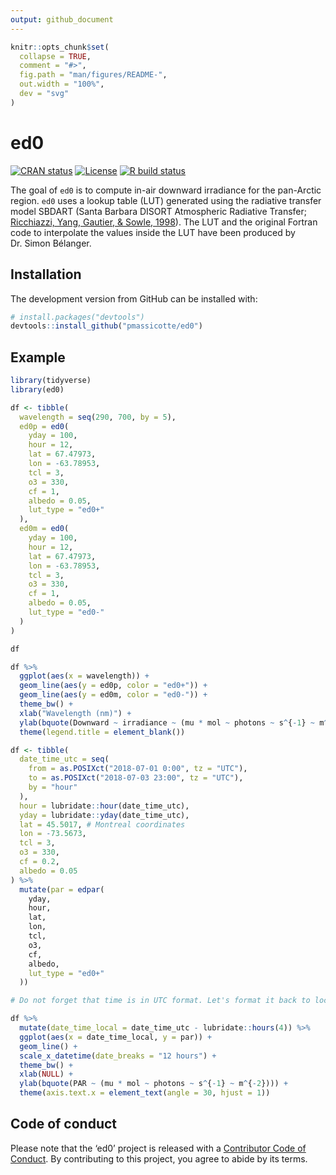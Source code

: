```yaml
---
output: github_document
---
```


```r
knitr::opts_chunk$set(
  collapse = TRUE,
  comment = "#>",
  fig.path = "man/figures/README-",
  out.width = "100%",
  dev = "svg"
)
```
# ed0 

 <!-- badges: start -->
[![CRAN status](https://www.r-pkg.org/badges/version/ed0)](https://cran.r-project.org/package=ed0) [![License](https://eddelbuettel.github.io/badges/GPL2+.svg)](http://www.gnu.org/licenses/gpl-2.0.html) [![R build status](https://github.com/PMassicotte/ed0/workflows/R-CMD-check/badge.svg)](https://github.com/PMassicotte/ed0/actions)
  <!-- badges: end -->

The goal of `ed0` is to compute in-air downward irradiance for the pan-Arctic region. `ed0` uses a lookup table (LUT) generated using the radiative transfer model SBDART (Santa Barbara DISORT Atmospheric Radiative Transfer; [Ricchiazzi, Yang, Gautier, & Sowle, 1998](https://journals.ametsoc.org/doi/abs/10.1175/1520-0477%281998%29079%3C2101%3ASARATS%3E2.0.CO%3B2)). The LUT and the original Fortran code to interpolate the values inside the LUT have been produced by Dr. Simon Bélanger.

## Installation

The development version from GitHub can be installed with:

```r
# install.packages("devtools")
devtools::install_github("pmassicotte/ed0")
```

## Example

```r
library(tidyverse)
library(ed0)

df <- tibble(
  wavelength = seq(290, 700, by = 5),
  ed0p = ed0(
    yday = 100,
    hour = 12,
    lat = 67.47973,
    lon = -63.78953,
    tcl = 3,
    o3 = 330,
    cf = 1,
    albedo = 0.05,
    lut_type = "ed0+"
  ),
  ed0m = ed0(
    yday = 100,
    hour = 12,
    lat = 67.47973,
    lon = -63.78953,
    tcl = 3,
    o3 = 330,
    cf = 1,
    albedo = 0.05,
    lut_type = "ed0-"
  )
)

df

df %>%
  ggplot(aes(x = wavelength)) +
  geom_line(aes(y = ed0p, color = "ed0+")) +
  geom_line(aes(y = ed0m, color = "ed0-")) +
  theme_bw() +
  xlab("Wavelength (nm)") +
  ylab(bquote(Downward ~ irradiance ~ (mu * mol ~ photons ~ s^{-1} ~ m^{-2}))) +
  theme(legend.title = element_blank())
```

```r
df <- tibble(
  date_time_utc = seq(
    from = as.POSIXct("2018-07-01 0:00", tz = "UTC"),
    to = as.POSIXct("2018-07-03 23:00", tz = "UTC"),
    by = "hour"
  ),
  hour = lubridate::hour(date_time_utc),
  yday = lubridate::yday(date_time_utc),
  lat = 45.5017, # Montreal coordinates
  lon = -73.5673,
  tcl = 3,
  o3 = 330,
  cf = 0.2,
  albedo = 0.05
) %>%
  mutate(par = edpar(
    yday,
    hour,
    lat,
    lon,
    tcl,
    o3,
    cf,
    albedo,
    lut_type = "ed0+"
  ))

# Do not forget that time is in UTC format. Let's format it back to local time.

df %>% 
  mutate(date_time_local = date_time_utc - lubridate::hours(4)) %>%   
  ggplot(aes(x = date_time_local, y = par)) +
  geom_line() +
  scale_x_datetime(date_breaks = "12 hours") +
  theme_bw() +
  xlab(NULL) +
  ylab(bquote(PAR ~ (mu * mol ~ photons ~ s^{-1} ~ m^{-2}))) +
  theme(axis.text.x = element_text(angle = 30, hjust = 1))
```


## Code of conduct

Please note that the 'ed0' project is released with a [Contributor Code of Conduct](CODE_OF_CONDUCT.md). By contributing to this project, you agree to abide by its terms.
